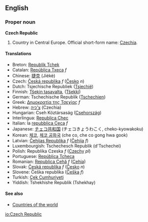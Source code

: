 ==English==
===Proper noun===
'''Czech Republic'''

#Country in Central Europe. Official short-form name: [[Czechia]].

====Translations====
*Breton: [[Republik Tchek]]
*Catalan: [[República Txeca]] ''f''
*Chinese: [[捷克]] (Jiékè)
*Czech: [[Česká republika]]  ''f'' ([[Česko]] ''n'')
*Dutch: Tsjechische Republiek ([[Tsjechië]])
*Finnish: [[Tšekin tasavalta]], ([[Tšekki]])
*German: Tschechische Republik ([[Tschechien]])
*Greek: [[Δημοκρατία της Τσεχίας]] ''f''
*Hebrew: [[צ'כיה]] (Czechia)
*Hungarian: Cseh Köztársaság ([[Csehország]])
*Interlingua: [[Republica Chec]]
*Italian: la [[repubblica Ceca]] ''f''
*Japanese: [[チェコ共和国]] (チェコきょうわこく, cheko-kyowakoku)
*Korean: [[체코]], [[체코 공화국]] (che co, che co gong hwa gook)
*Latvian: [[Čehijas Republika]] ''f'' ([[Čehija]] ''f'')
*Luxembourgish: Tschechesch Republik (d'Tschechei)
*Polish: Republika Czeska ''f'' ([[Czechy]] ''pl'')
*Portuguese: [[República Tcheca]]
*Romanian: [[Republica Cehă]] ''f'' ([[Cehia]])
*Slovak: [[Česká republika]]  ''f'' ([[Česko]] ''n'')
*Slovene: Češka republika ([[Češka]] ''f'')
*Turkish: [[Çek Cumhuriyeti]]
*Yiddish: Tshekhishe Republik (Tshekhay)

====See also====
*[[Countries of the world]]

[[io:Czech Republic]]